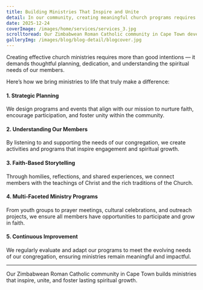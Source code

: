 ---
title: Building Ministries That Inspire and Unite  
detail: In our community, creating meaningful church programs requires planning, dedication, and a focus on spiritual growth.  
date: 2025-12-24  
coverImage: /images/home/services/services_3.jpg  
scrolltoread: Our Zimbabwean Roman Catholic community in Cape Town develops ministries that strengthen faith, foster fellowship, and empower members to serve and grow spiritually.  
galleryImg: /images/blog/blog-detail/blogcover.jpg  
---

Creating effective church ministries requires more than good intentions — it demands thoughtful planning, dedication, and understanding the spiritual needs of our members.

Here’s how we bring ministries to life that truly make a difference:

#### 1. Strategic Planning  
We design programs and events that align with our mission to nurture faith, encourage participation, and foster unity within the community.

#### 2. Understanding Our Members  
By listening to and supporting the needs of our congregation, we create activities and programs that inspire engagement and spiritual growth.

#### 3. Faith-Based Storytelling  
Through homilies, reflections, and shared experiences, we connect members with the teachings of Christ and the rich traditions of the Church.

#### 4. Multi-Faceted Ministry Programs  
From youth groups to prayer meetings, cultural celebrations, and outreach projects, we ensure all members have opportunities to participate and grow in faith.

#### 5. Continuous Improvement  
We regularly evaluate and adapt our programs to meet the evolving needs of our congregation, ensuring ministries remain meaningful and impactful.

---

Our Zimbabwean Roman Catholic community in Cape Town builds ministries that inspire, unite, and foster lasting spiritual growth.
